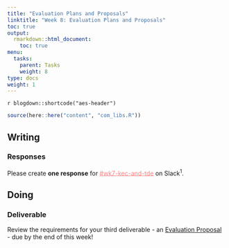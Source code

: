 ```yaml
---
title: "Evaluation Plans and Proposals"
linktitle: "Week 8: Evaluation Plans and Proposals"
toc: true
output:
  rmarkdown::html_document:
    toc: true
menu:
  tasks:
    parent: Tasks
    weight: 8
type: docs
weight: 1
---
```


`r blogdown::shortcode("aes-header")`

```r
source(here::here("content", "com_libs.R"))
```

## Writing

### Responses

Please create **one response** for <a href="https://edp617spring2023.slack.com/archives/C04Q9H31BMM" target="_blank" style='color:#ff8384;'>#wk7-kec-and-tde</a> on Slack<sup>1</sup>.

## Doing

### Deliverable

Review the requirements for your third deliverable - an [Evaluation Proposal](/deliverables/03-evaluation-proposal/) - due by the end of this week!
